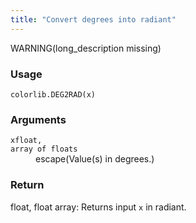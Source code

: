 ```yaml
---
title: "Convert degrees into radiant"
---
```


WARNING(long_description missing)

### Usage

<pre><code class='language-python'>colorlib.DEG2RAD(x)</code></pre>

### Arguments

<dl class="pyp-list param-list">
  <dt style = "white-space: nowrap; font-family: monospace; vertical-align: top">
   <code id="colorspace.colorlib.colorlib.DEG2RAD:x">x</code><code class="argument-class">float, array of floats</code>
  </dt>
 <dd>escape(Value(s) in degrees.)</dd>
</dl>

### Return

float, float array: Returns input `x` in radiant.

